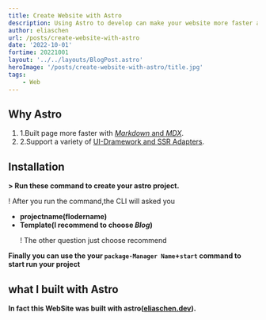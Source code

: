 ```yaml
---
title: Create Website with Astro
description: Using Astro to develop can make your website more faster and simple
author: eliaschen
url: /posts/create-website-with-astro
date: '2022-10-01'
fortime: 20221001
layout: '../../layouts/BlogPost.astro'
heroImage: '/posts/create-website-with-astro/title.jpg'
tags:
    - Web
---
```


## Why Astro

1. 1.Built page more faster with [_Markdown_ and _MDX_](https://docs.astro.build/en/guides/markdown-content/).
2. 2.Support a variety of [UI-Dramework and SSR Adapters](https://docs.astro.build/en/guides/integrations-guide/).

## Installation

**> Run these command to create your astro project.**

<script src="https://gist.github.com/chenelias/0bf05e5e84dc31502388d634376e9660.js"></script>

! After you run the command,the CLI will asked you

-   **projectname(flodername)**
-   **Template(I recommend to choose _Blog_)**
    <p class="text-red-500 font-bold">! The other question just choose recommend</p>

**Finally you can use the your `package-Manager Name`+`start` command to start run your project**

## what I built with Astro
**In fact this WebSite was built with astro([eliaschen.dev](/)).**